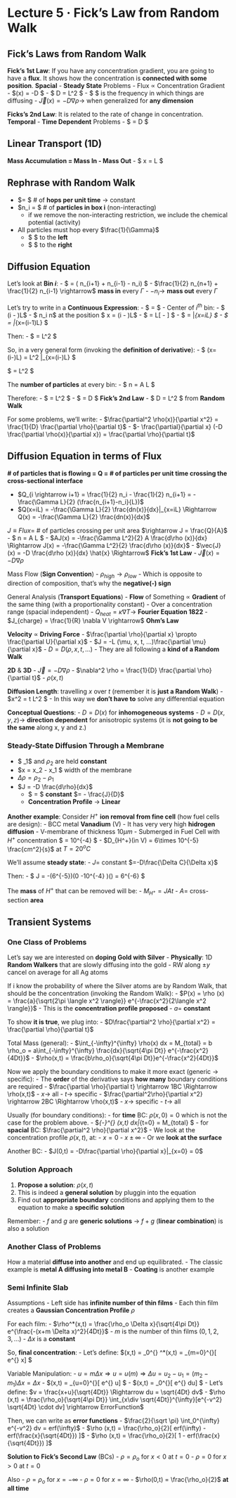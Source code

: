 # Lecture 5 · Fick's Law from Random Walk

## Fick's Laws from Random Walk

**Fick's 1st Law**: If you have any concentration gradient, you are going to have a **flux**. It shows how the concentration is **connected with some position**. **Spacial**
- **Steady State** Problems
- Flux $\propto$ Concentration Gradient
- $\vec{J}(x) = -D\frac{\partial \rho(x)}{\partial x} \vec{x} $
    - $ D = \frac{1}{2} \Gamma L^2 $
    - $ \Gamma $ is the frequency in which things are diffusing
- $\vec{J}(x) = -D \nabla \rho \rightarrow$ when generalized for **any dimension**

**Ficks's 2nd Law**: It is related to the rate of change in concentration. **Temporal**
- **Time Dependent** Problems
- $ \frac{\partial \rho(x)}{\partial t} = D \frac{\partial^2 \rho}{\partial x^2} $

## Linear Transport (1D)

**Mass Accumulation = Mass In - Mass Out**
- $ \Delta x = L $

## Rephrase with Random Walk

- $\Gamma = $ # of **hops per unit time** $\rightarrow$ constant
- $n_i = $ # of **particles in box i** (non-interacting)
    - if we remove the non-interacting restriction, we include the chemical potential (activity)
- All particles must hop every $\frac{1}{\Gamma}$
    - $\frac{1}{2} \rightarrow $ to the **left**
    - $\frac{1}{2} \rightarrow $ to the **right**
    
## Diffusion Equation

Let's look at **Bin $i$**:
- $\frac{dn_i}{dt} = \Gamma (\frac{1}{2} n_{i+1} + \frac{1}{2} n_{i-1} - n_i) $
    - $\frac{1}{2} n_{n+1} + \frac{1}{2} n_{i-1} \rightarrow$ **mass in** every $\Gamma$
    - $- n_i \rightarrow$ **mass out** every $\Gamma$
    
Let's try to write in a **Continuous Expression**:
- $\frac{dn_i}{dt} = \frac{1}{2} \Gamma[(n_{i+1} - n_i) - (n_i - n_{i-1})] $
- Center of $i^{th}$ bin:
    - $ (i - \frac{1}{2})L$
    - $ n_i \rightarrow n$ at the position $ x = (i - \frac{1}{2})L$
- $\frac{dn_i}{dt} = \frac{1}{2} \Gamma L[\frac{(n_{i+1} - n_i)}{L} - \frac{(n_i - n_{i-1})}{L}] $
    - $\frac{(n_{i+1} - n_i)}{L} = \frac{dn(x)}{dx} |_{x=iL} $
    - $\frac{(n_i - n_{i-1})}{L} = \frac{dn(x)}{dx} |_{x=(i-1)L} $
    
Then:
- $\frac{dn_i}{dt} = \frac{1}{2} \Gamma L^2 \frac{(\frac{dn(x)}{dx} |_{x=iL} - \frac{dn(x)}{dx} |_{x=(i-1)L})}{L}  $

So, in a very general form (invoking the **definition of derivative**):
- $\frac{dn_i}{dt} (x= (i-\frac{1}{2})L) = \frac{1}{2} \Gamma L^2 \frac{d^2n(x)}{dx^2}|_{x=(i-\frac{1}{2})L}  $

$ \Rightarrow \frac{dn_i}{dt} = \frac{1}{2} \Gamma L^2 \frac{d^2n(x)}{dx^2}  $

The **number of particles** at every bin:
- $ n = \rho A L $

Therefore:
- $ \frac{d\rho(x)}{dt} = \frac{1}{2} \Gamma L^2 \frac{d^2\rho(x)}{dx^2}  $
- $ \frac{\partial \rho(x)}{\partial t} = D \frac{\partial^2 \rho(x)}{\partial x^2} \Rightarrow$ **Fick's 2nd Law**
    - $ D = \frac{1}{2} \Gamma L^2 $ from **Random Walk**
    
For some problems, we'll write:
- $\frac{\partial^2 \rho(x)}{\partial x^2} = \frac{1}{D} \frac{\partial \rho}{\partial t}$
- $- \frac{\partial}{\partial x} (-D \frac{\partial \rho(x)}{\partial x}) = \frac{\partial \rho}{\partial t}$

## Diffusion Equation in terms of Flux

**# of particles that is flowing = Q = # of particles per unit time crossing the cross-sectional interface**

- $Q_{i \rightarrow i+1} = \frac{1}{2} n_i - \frac{1}{2} n_{i+1} = -\frac{\Gamma L}{2} (\frac{n_{i+1}-n_i}{L})$
- $Q(x=iL) = -\frac{\Gamma L}{2} \frac{dn(x)}{dx}|_{x=iL} \Rightarrow Q(x) = -\frac{\Gamma L}{2} \frac{dn(x)}{dx}$

$J \equiv Flux =$ # of particles crossing per unit area $\rightarrow J = \frac{Q}{A}$
- $ n = \rho A L $
- $AJ(x) = -\frac{\Gamma L^2}{2} A \frac{d\rho (x)}{dx} \Rightarrow J(x) = -\frac{\Gamma L^2}{2} \frac{d\rho (x)}{dx}$
- $\vec{J}(x) = -D \frac{d\rho (x)}{dx} \hat{x} \Rightarrow$ **Fick's 1st Law**
- $\vec{J}(x) = -D\nabla \rho$

Mass Flow (**Sign Convention**)
- $\rho_{high} \rightarrow \rho_{low}$
    - Which is opposite to direction of composition, that's why the **negative(-) sign**
    
General Analysis (**Transport Equations**)
- **Flow** of Something $\propto$ **Gradient** of the same thing (with a proportionality constant)
    - Over a concentration range (spacial independent)
- $Q_{heat} = \kappa \nabla T \rightarrow$ **Fourier Equation 1822**
- $J_{charge} = \frac{1}{R} \nabla V \rightarrow$ **Ohm's Law**

**Velocity** $\propto$ **Driving Force**
- $\frac{\partial \rho}{\partial x} \propto \frac{\partial U}{\partial x}$
- $J = -L (\mu, x, t, ...)\frac{\partial \mu}{\partial x}$
- $D = D(\rho,x,t,...)$
- They are all following a **kind of a Random Walk**

**2D** & **3D**
- $\vec{J} = -D\nabla \rho$
- $\nabla^2 \rho = \frac{1}{D} \frac{\partial \rho}{\partial t}$
    - $\rho(x,t)$
    
**Diffusion Length**: travelling $x$ over $t$ (remember it is **just a Random Walk**)
- $\langle x^2 \rangle = \Gamma t L^2 $
    - In this way we **don't have to** solve any differential equation
    
**Conceptual Questions**:
- $D = D(x)$ for **inhomogeneous systems**
- $D = D(x,y,z) \rightarrow$ **direction dependent** for anisotropic systems (it is **not going to be the same** along x, y and z.)

### Steady-State Diffusion Through a Membrane

- $ \rho_1$ and $\rho_2$ are held **constant**
- $\Delta x = x_2 - x_1 \equiv $ width of the membrane
- $\Delta \rho = \rho_2 - \rho_1$
- $J = -D \frac{d\rho}{dx}$
     - $\frac{d\rho}{dx} = $ **constant** $= - \frac{J}{D}$
     - **Concentration Profile** $\rightarrow$ **Linear**

**Another example**: Consider $H^+$ **ion removal from fine cell** (how fuel cells are design):
- BCC metal **Vanadium** (V)
    - It has very very high **hidrogen diffusion**
- V-membrane of thickness $10 \mu m$
- Submerged in Fuel Cell with $H^+$ concentration $ = 10^{-4} \frac{g}{cm^3}$
- $D_{H^+}(in V) = 6\times 10^{-5} \frac{cm^2}{s}$ at $T = 20^o C$

We'll assume **steady state**:
- $J =$ constant $=-D\frac{\Delta C}{\Delta x}$

Then:
- $ J = -(6\times10^{-5}\frac{cm^2}{s})(0 -10^{-4} \frac{g}{cm^3})(\frac{1}{10^{-3}cm}) = 6\times10^{-6}\frac{g}{cm^2s} $

The **mass** of $H^+$ that can be removed will be:
- $M_{H^+} =JAt$
    - $A =$ cross-section **area**

## Transient Systems

### One Class of Problems

Let's say we are interested on **doping Gold with Silver**
- **Physically**: 1D **Random Walkers** that are slowly diffusing into the gold
    - RW along $\pm y$ cancel on average for all Ag atoms

If i know the probability of where the Silver atoms are by Random Walk, that should be the concentration (invoking the Random Walk):
- $P(x) = \rho (x) = \frac{a}{\sqrt{2\pi \langle x^2 \rangle}} e^{-\frac{x^2}{2\langle x^2 \rangle}}$
    - This is the **concentration profile proposed**
    - $a =$ **constant**

To show **it is true**, we plug into:
- $D\frac{\partial^2 \rho}{\partial x^2} = \frac{\partial \rho}{\partial t}$

Total Mass (general):
- $\int_{-\infty}^{\infty} \rho(x) dx = M_{total} = b \rho_o = a\int_{-\infty}^{\infty} \frac{dx}{\sqrt{4\pi Dt}} e^{-\frac{x^2}{4Dt}}$
- $\rho(x,t) = \frac{b\rho_o}{\sqrt{4\pi Dt}}e^{-\frac{x^2}{4Dt}}$

Now we apply the boundary conditions to make it more exact (generic $\rightarrow$ specific):
- The **order** of the derivative says **how many** boundary conditions are required
- $\frac{\partial \rho}{\partial t} \rightarrow 1BC \Rightarrow \rho(x,t)$
    - $x \rightarrow$ all
    - $t \rightarrow$ specific
- $\frac{\partial^2\rho}{\partial x^2} \rightarrow 2BC \Rightarrow \rho(x,t)$
    - $x \rightarrow$ specific
    - $t \rightarrow$ all
    
Usually (for boundary conditions):
- for **time** BC: $\rho(x,0) = 0$ which is not the case for the problem above.
    - $\int_{-\infty}^{\infty} \rho(x,t) dx|_{t=0} = M_{total} $
- for **spacial** BC: $\frac{\partial^2 \rho}{\partial x^2}$
    - We look at the concentration profile $\rho(x,t)$, at:
        - $x = 0$
        - $x \pm \infty$
        - Or we **look at the surface**
        
Another BC:
- $J(0,t) = -D\frac{\partial \rho}{\partial x}|_{x=0} = 0$

### Solution Approach

1. **Propose a solution**: $\rho(x,t)$
2. This is indeed a **general solution** by pluggin into the equation
3. Find out **appropriate boundary** conditions and applying them to the equation to make a **specific solution**

Remember:
- $f$ and $g$ are **generic solutions** $\rightarrow$ $f+g$ (**linear combination**) is also a solution

### Another Class of Problems

How a material **diffuse into another** and end up equilibrated.
- The classic example is **metal A diffusing into metal B**
- **Coating** is another example

### Semi Infinite Slab

Assumptions
- Left side has **infinite number of thin films**
- Each thin film creates a **Gaussian Concentration Profile** $\rho$

For each film:
- $\rho^*(x,t) = \frac{\rho_o \Delta x}{\sqrt{4\pi Dt}} e^{\frac{-(x+m \Delta x)^2}{4Dt}}$
- $m$ is the number of thin films ($0, 1, 2, 3, ...$)
- $\Delta x$ is a **constant**

So, **final concentration**:
- Let's define: $\rho (x,t) = \sum_0^{\infty} \rho^*(x,t) = \frac{\rho_o}{\sqrt{4\pi Dt}} \sum_{m=0}^{\infty}[ e^{\frac{-(x+m \Delta x)^2}{4Dt}} \cdot \Delta x] $

Variable Manipulation:
- $u = m \Delta x \Rightarrow u = u(m) \Rightarrow \Delta u = u_2 - u_1 = (m_2-m_1)\Delta x = \Delta x$
- $\rho (x,t) = \frac{\rho_o}{\sqrt{4\pi Dt}} \sum_{u=0}^{\infty}[ e^{\frac{-(x+u)^2}{4Dt}} \cdot \Delta u] $
- $\rho (x,t) = \frac{\rho_o}{\sqrt{4\pi Dt}} \int_0^{\infty}[ e^{\frac{-(x+u)^2}{4Dt}} \cdot du] $
- Let's define: $v = \frac{x+u}{\sqrt{4Dt}} \Rightarrow du = \sqrt{4Dt} dv$
- $\rho (x,t) = \frac{\rho_o}{\sqrt{4\pi Dt}} \int_{x\div \sqrt{4Dt}}^{\infty}[e^{-v^2} \sqrt{4Dt} \cdot dv] \rightarrow ErrorFunction$

Then, we can write as **error functions**
- $\frac{2}{\sqrt \pi} \int_0^{\infty} e^{-v^2} dv = erf(\infty)$
- $\rho (x,t) = \frac{\rho_o}{2}[ erf(\infty) - erf(\frac{x}{\sqrt{4Dt}}) ]$
- $\rho (x,t) = \frac{\rho_o}{2}[ 1 - erf(\frac{x}{\sqrt{4Dt}}) ]$

**Solution to Fick's Second Law** (BCs)
- $\rho = \rho_o$ for $x<0$ at $t=0$
- $\rho = 0$ for $x>0$ at $t=0$

Also
- $\rho = \rho_o$ for $x=-\infty$
- $\rho = 0$ for $x=\infty$
- $\rho(0,t) = \frac{\rho_o}{2}$ **at all time**
